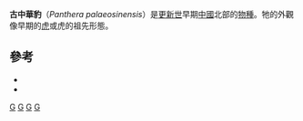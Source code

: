 {{Speciesbox 
| taxon = Panthera palaeosinensis
| authority = Zdansky, 1924
| fossil_range = {{fossilrange|3|2}}
| status = fossil
}}
'''古中華豹'''（''Panthera palaeosinensis''）是[[更新世|更新世]]早期[[中國|中國]]北部的[[物種|物種]]。牠的外觀像早期的[[虎|虎]]或虎的祖先形態。

==參考==
* {{Cite journal en|author=Hemmer, H.|year=1967|title=Wohin gehört ''Felis palaeosinensis'' Zdansky, 1924 in systematischer Hinsicht?|journal=N. Jb. Geol. Paleont. Abh.|volume=129|pages=83-96}}
* {{Cite journal en|author=Mazák, V.|year=1981|title=''Panthera tigris''. Mammalian Species|volume=152|pages=1-8|journal=American Society of Mammalogists|url=http://www.science.smith.edu/departments/Biology/VHAYSSEN/msi/pdf/i0076-3519-152-01-0001.pdf|access-date=2008-03-15|archive-date=2005-10-30|archive-url=https://web.archive.org/web/20051030114117/http://www.science.smith.edu/departments/Biology/VHAYSSEN/msi/pdf/i0076-3519-152-01-0001.pdf|dead-url=no}}
{{已滅絕貓科}}
{{Taxonbar}}

[[Category:豹屬|G]]
[[Category:古動物|G]]
[[Category:更新世哺乳类|G]]
[[Category:1924年描述的动物|G]]